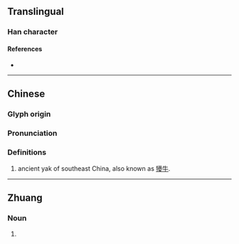 {{character info/new}}
==Translingual==

===Han character===
{{Han char|rn=93|rad=牛|as=18|sn=22|four=26501|canj=HIHQ|ids=⿱魏牛}}

====References====
* {{Han ref|kx=0705.160|dkj=20218|dj=1118.060|hdz=31822.080|uh=72A9|ud=29353|bh=F6EE|bd=63214}}

----

==Chinese==
{{zh-forms}}

===Glyph origin===
{{Han etym}}

===Pronunciation===
{{zh-pron
|m=wéi
|c=ngai4
|mc=y
|oc=y
|ma=
|cat=
}}

===Definitions===
{{zh-hanzi}}

# ancient yak of southeast China, also known as [[犪]][[牛]].

----

==Zhuang==

===Noun===
{{za-head|noun}}

# {{za-sawndip form of|vaiz}}